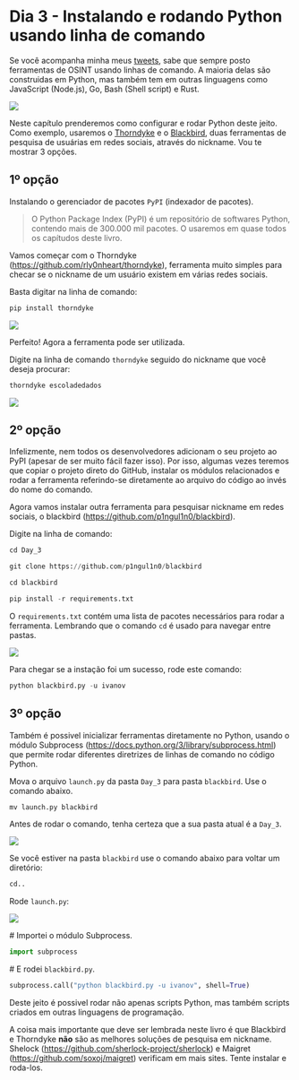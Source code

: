 # Dia 3 - Instalando e rodando Python usando linha de comando

Se voc&#234; acompanha minha meus [tweets](https://twitter.com/cyb_detective), sabe que sempre posto ferramentas de OSINT usando linhas de comando. A maioria delas s&#227;o construidas em Python, mas tamb&#233;m tem em outras linguagens como JavaScript (Node.js), Go, Bash (Shell script) e Rust.

![](img/ppo_11.png){fig-align="center"}

Neste cap&#237;tulo prenderemos como configurar e rodar Python deste jeito. Como exemplo, usaremos o [Thorndyke](https://github.com/rly0nheart/thorndyke) e o [Blackbird](https://github.com/p1ngul1n0/blackbird), duas ferramentas de pesquisa de usu&#225;rias em redes sociais, atrav&#233;s do nickname. Vou te mostrar 3 op&#231;&#245;es.


## 1&#186; op&#231;&#227;o

Instalando o gerenciador de pacotes `PyPI` (indexador de pacotes).

> O Python Package Index (PyPI) &#233; um reposit&#243;rio de softwares Python, contendo mais de 300.000 mil pacotes. O usaremos em quase todos os cap&#237;tudos deste livro.

Vamos come&#231;ar com o Thorndyke (<https://github.com/rly0nheart/thorndyke>), ferramenta muito simples para checar se o nickname de um usu&#225;rio existem em v&#225;rias redes sociais.

Basta digitar na linha de comando:

```python
pip install thorndyke
```
![](img/ppo_12.png){fig-align="center"}

Perfeito! Agora a ferramenta pode ser utilizada.

Digite na linha de comando `thorndyke` seguido do nickname que voc&#234; deseja procurar:

```python
thorndyke escoladedados
```

![](img/ppo_13.png){fig-align="center"}


## 2&#186; op&#231;&#227;o

Infelizmente, nem todos os desenvolvedores adicionam o seu projeto ao PyPI (apesar de ser muito f&#225;cil fazer isso). Por isso, algumas vezes teremos que copiar o projeto direto do GitHub, instalar os m&#243;dulos relacionados e rodar a ferramenta referindo-se diretamente ao arquivo do c&#243;digo ao inv&#233;s do nome do comando.

Agora vamos instalar outra ferramenta para pesquisar nickname em redes sociais, o blackbird (<https://github.com/p1ngul1n0/blackbird>).

Digite na linha de comando:

```python
cd Day_3
```
```python
git clone https://github.com/p1ngul1n0/blackbird
```
```python
cd blackbird
```
```python
pip install -r requirements.txt
```

O `requirements.txt` cont&#233;m uma lista de pacotes necess&#225;rios para rodar a ferramenta. Lembrando que o comando `cd` &#233; usado para navegar entre pastas.

![](img/ppo_14.png){fig-align="center"}

Para chegar se a insta&#231;&#227;o foi um sucesso, rode este comando:

```python
python blackbird.py -u ivanov
```

## 3&#186; op&#231;&#227;o

Tamb&#233;m &#233; possivel inicializar ferramentas diretamente no Python, usando o m&#243;dulo Subprocess (<https://docs.python.org/3/library/subprocess.html>) que permite rodar diferentes diretrizes de linhas de comando no c&#243;digo Python. 

Mova o arquivo `launch.py` da pasta `Day_3` para pasta `blackbird`. Use o comando abaixo.

```python
mv launch.py blackbird
```

Antes de rodar o comando, tenha certeza que a sua pasta atual &#233; a `Day_3`.

![](img/ppo_15.png){fig-align="center"}

Se voc&#234; estiver na pasta `blackbird` use o comando abaixo para voltar um diret&#243;rio:

```python
cd..
```

Rode `launch.py`:

![](img/ppo_16.png){fig-align="center"}

\#\ Importei o m&#243;dulo Subprocess.

```python
import subprocess
```

\#\ E rodei `blackbird.py`.

```python
subprocess.call("python blackbird.py -u ivanov", shell=True)
```

Deste jeito &#233; possivel rodar n&#227;o apenas scripts Python, mas tamb&#233;m scripts criados em outras linguagens de programa&#231;&#227;o.

A coisa mais importante que deve ser lembrada neste livro &#233; que Blackbird e Thorndyke **n&#227;o** s&#227;o as melhores solu&#231;&#245;es de pesquisa em nickname. Shelock (<https://github.com/sherlock-project/sherlock>) e Maigret (<https://github.com/soxoj/maigret>) verificam em mais sites. Tente instalar e roda-los. 


